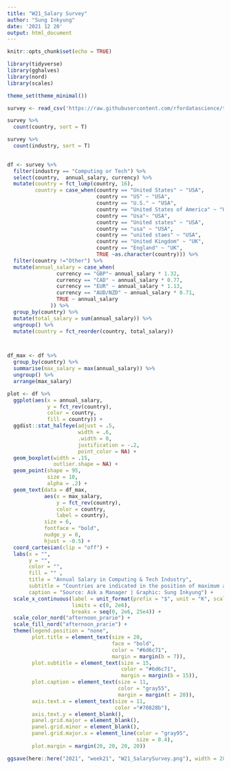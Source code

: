 ```yaml
---
title: "W21_Salary Survey"
author: "Sung Inkyung"
date: '2021 12 20'
output: html_document
---
```


```r
knitr::opts_chunk$set(echo = TRUE)
```

```r
library(tidyverse)
library(gghalves)
library(nord)
library(scales)

theme_set(theme_minimal())
```


```r
survey <- read_csv('https://raw.githubusercontent.com/rfordatascience/tidytuesday/master/data/2021/2021-05-18/survey.csv')

survey %>% 
  count(country, sort = T)

survey %>% 
  count(industry, sort = T)
  
```


```r
df <- survey %>% 
  filter(industry == "Computing or Tech") %>%
  select(country,  annual_salary, currency) %>% 
  mutate(country = fct_lump(country, 16),
         country = case_when(country == "United States" ~ "USA",
                             country == "US" ~ "USA",
                             country == "U.S." ~ "USA",
                             country == "United States of America" ~ "USA",
                             country == "Usa"~ "USA",
                             country == "United states" ~ "USA",
                             country == "usa" ~ "USA",
                             country == "united staes" ~ "USA",
                             country == "United Kingdom" ~ "UK",
                             country == "England" ~ "UK",
                             TRUE ~as.character(country))) %>% 
  filter(country !="Other") %>% 
  mutate(annual_salary = case_when(
                currency == "GBP"~ annual_salary * 1.32,
                currency == "CAD" ~ annual_salary * 0.77,
                currency == "EUR" ~ annual_salary * 1.13,  
                currency == "AUD/NZD" ~ annual_salary * 0.71,
                TRUE ~ annual_salary
              )) %>% 
  group_by(country) %>% 
  mutate(total_salary = sum(annual_salary)) %>% 
  ungroup() %>% 
  mutate(country = fct_reorder(country, total_salary))



df_max <- df %>% 
  group_by(country) %>% 
  summarise(max_salary = max(annual_salary)) %>% 
  ungroup() %>% 
  arrange(max_salary)
```



```r
plot <- df %>% 
  ggplot(aes(x = annual_salary,
             y = fct_rev(country),
             color = country,
             fill = country)) +
  ggdist::stat_halfeye(adjust = .5,
                       width = .6,
                       .width = 0,
                       justification = -.2,
                       point_color = NA) +
  geom_boxplot(width = .15,
               outlier.shape = NA) +
  geom_point(shape = 95,
             size = 10,
             alpha = .2) +
  geom_text(data = df_max,
            aes(x = max_salary,
                y = fct_rev(country),
                color = country, 
                label = country),
            size = 6,
            fontface = "bold",
            nudge_y = 0,
            hjust = -0.5) +
  coord_cartesian(clip = "off") +
  labs(x = "",
       y = "",
       color = "",
       fill = "" ,
       title = "Annual Salary in Computing & Tech Industry",
       subtitle = "Countries are indicated in the position of maximum annual salary respectively.",
       caption = "Source: Ask a Manager | Graphic: Sung Inkyung") +
  scale_x_continuous(label = unit_format(prefix = "$", unit = "K", scale = 1e-3, sep = ""),
                     limits = c(0, 2e6),
                     breaks = seq(0, 2e6, 25e4)) +
  scale_color_nord("afternoon_prarie") +
  scale_fill_nord("afternoon_prarie") +
  theme(legend.position = "none",
        plot.title = element_text(size = 20,
                                  face = "bold",
                                  color = "#6d6c71",
                                  margin = margin(b = 7)),
        plot.subtitle = element_text(size = 15,
                                     color = "#6d6c71",
                                     margin = margin(b = 15)),
        plot.caption = element_text(size = 11, 
                                    color = "gray55",
                                    margin = margin(t = 20)),
        axis.text.x = element_text(size = 11, 
                                   color ="#70828b"),
        axis.text.y = element_blank(),
        panel.grid.major = element_blank(),
        panel.grid.minor = element_blank(),
        panel.grid.major.x = element_line(color = "gray95",
                                          size = 0.4),
        plot.margin = margin(20, 20, 20, 20))

ggsave(here::here("2021", "week21", "W21_SalarySurvey.png"), width = 28, height = 20, units = "cm")

```
